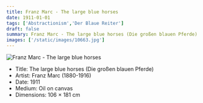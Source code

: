 ```yaml
---
title: Franz Marc - The large blue horses
date: 1911-01-01
tags: ['Abstractionism','Der Blaue Reiter']
draft: false
summary: Franz Marc - The large blue horses (Die großen blauen Pferde)
images: ['/static/images/10663.jpg']
---
```


![Franz Marc - The large blue horses](/static/images/10663.jpg)

* Title: The large blue horses (Die großen blauen Pferde)
* Artist: Franz Marc (1880-1916)
* Date: 1911
* Medium: Oil on canvas
* Dimensions: 106 × 181 cm


